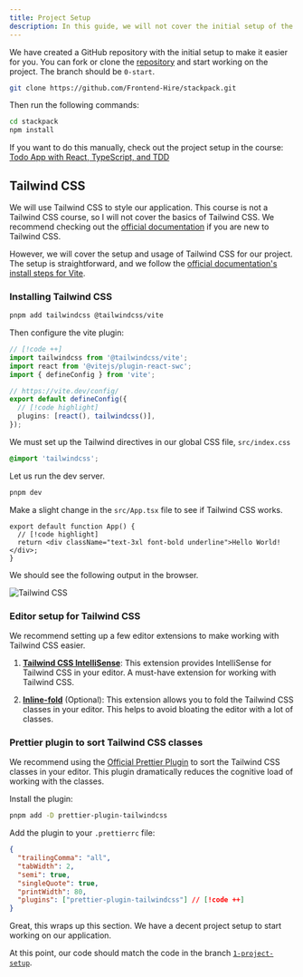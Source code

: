 ```yaml
---
title: Project Setup
description: In this guide, we will not cover the initial setup of the project. But we followed the same steps as those covered in our other course.
---
```


We have created a GitHub repository with the initial setup to make it easier for you. You can fork or clone the [repository](https://github.com/Frontend-Hire/stackpack) and start working on the project. The branch should be `0-start`.

```sh
git clone https://github.com/Frontend-Hire/stackpack.git
```

Then run the following commands:

```sh
cd stackpack
npm install
```

If you want to do this manually, check out the project setup in the course: [Todo App with React, TypeScript, and TDD](/learn/frontend/courses/todo-app-react/project-setup)

## Tailwind CSS

We will use Tailwind CSS to style our application. This course is not a Tailwind CSS course, so I will not cover the basics of Tailwind CSS. We recommend checking out the [official documentation](https://tailwindcss.com) if you are new to Tailwind CSS.

However, we will cover the setup and usage of Tailwind CSS for our project. The setup is straightforward, and we follow the [official documentation's install steps for Vite](https://tailwindcss.com/docs/installation/using-vite).

### Installing Tailwind CSS

```sh
pnpm add tailwindcss @tailwindcss/vite
```

Then configure the vite plugin:

```ts title="vite.config.ts"
// [!code ++]
import tailwindcss from '@tailwindcss/vite';
import react from '@vitejs/plugin-react-swc';
import { defineConfig } from 'vite';

// https://vite.dev/config/
export default defineConfig({
  // [!code highlight]
  plugins: [react(), tailwindcss()],
});
```

We must set up the Tailwind directives in our global CSS file, `src/index.css`

```css title='src/index.css'
@import 'tailwindcss';
```

Let us run the dev server.

```sh
pnpm dev
```

Make a slight change in the `src/App.tsx` file to see if Tailwind CSS works.

```tsx title="src/App.tsx"
export default function App() {
  // [!code highlight]
  return <div className="text-3xl font-bold underline">Hello World!</div>;
}
```

We should see the following output in the browser.

![Tailwind CSS](./assets/1-project-setup-1.webp)

### Editor setup for Tailwind CSS

We recommend setting up a few editor extensions to make working with Tailwind CSS easier.

1. [**Tailwind CSS IntelliSense**](https://marketplace.visualstudio.com/items?itemName=bradlc.vscode-tailwindcss): This extension provides IntelliSense for Tailwind CSS in your editor. A must-have extension for working with Tailwind CSS.

2. [**Inline-fold**](https://marketplace.visualstudio.com/items?itemName=moalamri.inline-fold) (Optional): This extension allows you to fold the Tailwind CSS classes in your editor. This helps to avoid bloating the editor with a lot of classes.

### Prettier plugin to sort Tailwind CSS classes

We recommend using the [Official Prettier Plugin](https://tailwindcss.com/docs/editor-setup#automatic-class-sorting-with-prettier) to sort the Tailwind CSS classes in your editor. This plugin dramatically reduces the cognitive load of working with the classes.

Install the plugin:

```sh
pnpm add -D prettier-plugin-tailwindcss
```

Add the plugin to your `.prettierrc` file:

```json title=".prettierrc"
{
  "trailingComma": "all",
  "tabWidth": 2,
  "semi": true,
  "singleQuote": true,
  "printWidth": 80,
  "plugins": ["prettier-plugin-tailwindcss"] // [!code ++]
}
```

Great, this wraps up this section. We have a decent project setup to start working on our application.

At this point, our code should match the code in the branch [`1-project-setup`](https://github.com/Frontend-Hire/stackpack/tree/1-project-setup).
